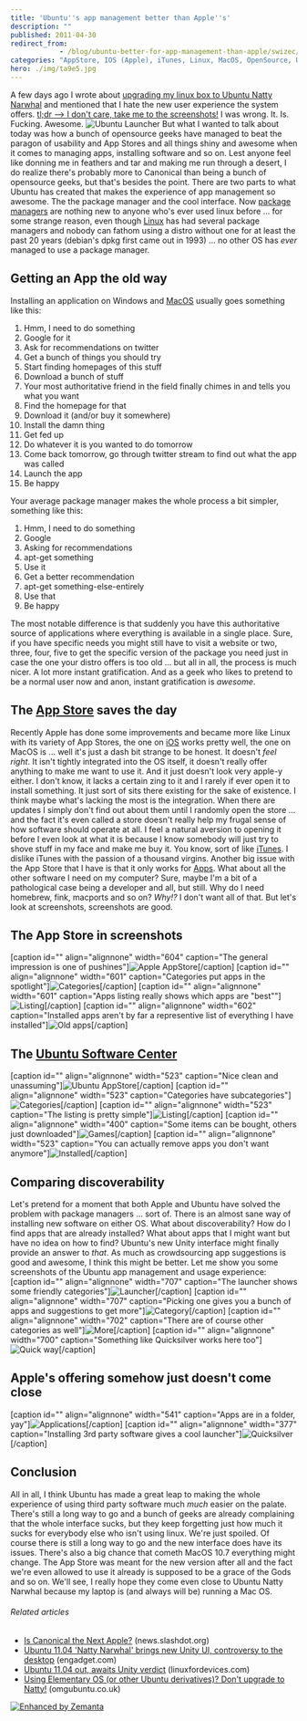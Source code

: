 ```yaml
---
title: 'Ubuntu''s app management better than Apple''s'
description: ""
published: 2011-04-30
redirect_from: 
            - /blog/ubuntu-better-for-app-management-than-apple/swizec/1672
categories: "AppStore, IOS (Apple), iTunes, Linux, MacOS, OpenSource, Ubuntu, Ubuntu Software Center, Uncategorized"
hero: ./img/ta9e5.jpg
---
```

A few days ago I wrote about [upgrading my linux box to Ubuntu Natty Narwhal](http://swizec.com/blog/even-with-narwhals-ubuntu-is-still-a-bitch-to-install/swizec/1638 "Even with Narwhals ubuntu is still a bitch to install") and mentioned that I hate the new user experience the system offers. [tl;dr --> I don't care, take me to the screenshots!](#screenshots) I was wrong. It. Is. Fucking. Awesome. ![](./img/ta9e5.jpg "Ubuntu Launcher") But what I wanted to talk about today was how a bunch of opensource geeks have managed to beat the paragon of usability and App Stores and all things shiny and awesome when it comes to managing apps, installing software and so on. Lest anyone feel like donning me in feathers and tar and making me run through a desert, I do realize there's probably more to Canonical than being a bunch of opensource geeks, but that's besides the point. There are two parts to what Ubuntu has created that makes the experience of app management so awesome. The the package manager and the cool interface. Now [package managers](http://en.wikipedia.org/wiki/Package_management_system "Package management system") are nothing new to anyone who's ever used linux before ... for some strange reason, even though [Linux](http://www.kernel.org/ "Linux") has had several package managers and nobody can fathom using a distro without one for at least the past 20 years (debian's dpkg first came out in 1993) ... no other OS has _ever_ managed to use a package manager.

## Getting an App the old way

Installing an application on Windows and [MacOS](http://www.apple.com/macosx/ "Mac OS") usually goes something like this:

1. Hmm, I need to do something
2. Google for it
3. Ask for recommendations on twitter
4. Get a bunch of things you should try
5. Start finding homepages of this stuff
6. Download a bunch of stuff
7. Your most authoritative friend in the field finally chimes in and tells you what you want
8. Find the homepage for that
9. Download it (and/or buy it somewhere)
10. Install the damn thing
11. Get fed up
12. Do whatever it is you wanted to do tomorrow
13. Come back tomorrow, go through twitter stream to find out what the app was called
14. Launch the app
15. Be happy

Your average package manager makes the whole process a bit simpler, something like this:

1. Hmm, I need to do something
2. Google
3. Asking for recommendations
4. apt-get something
5. Use it
6. Get a better recommendation
7. apt-get something-else-entirely
8. Use that
9. Be happy

The most notable difference is that suddenly you have this authoritative source of applications where everything is available in a single place. Sure, if you have specific needs you might still have to visit a website or two, three, four, five to get the specific version of the package you need just in case the one your distro offers is too old ... but all in all, the process is much nicer. A lot more instant gratification. And as a geek who likes to pretend to be a normal user now and anon, instant gratification is _awesome_.

## The [App Store](http://www.apple.com/iphone/apps-for-iphone "App Store") saves the day

Recently Apple has done some improvements and became more like Linux with its variety of App Stores, the one on [iOS](http://www.apple.com/ios "IOS (Apple)") works pretty well, the one on MacOS is ... well it's just a dash bit strange to be honest. It doesn't _feel right_. It isn't tightly integrated into the OS itself, it doesn't really offer anything to make me want to use it. And it just doesn't look very apple-y either. I don't know, it lacks a certain zing to it and I rarely if ever open it to install something. It just sort of sits there existing for the sake of existence. I think maybe what's lacking the most is the integration. When there are updates I simply don't find out about them until I randomly open the store ... and the fact it's even called a store doesn't really help my frugal sense of how software should operate at all. I feel a natural aversion to opening it before I even look at what it is because I know somebody will just try to shove stuff in my face and make me buy it. You know, sort of like [iTunes](http://www.apple.com/itunes/ "ITunes"). I dislike iTunes with the passion of a thousand virgins. Another big issue with the App Store that I have is that it only works for [Apps](http://friendfeed.com/weloveapps "Apps"). What about all the other software I need on my computer? Sure, maybe I'm a bit of a pathological case being a developer and all, but still. Why do I need homebrew, fink, macports and so on? _Why!?_ I don't want all of that. But let's look at screenshots, screenshots are good.

## The App Store in screenshots

\[caption id="" align="alignnone" width="604" caption="The general impression is one of pushines"]![](./img/56R8z.png "Apple AppStore")\[/caption] \[caption id="" align="alignnone" width="601" caption="Categories put apps in the spotlight"]![](./img/vk2cU.png "Categories")\[/caption] \[caption id="" align="alignnone" width="601" caption="Apps listing really shows which apps are "best""]![](./img/xSyhR.png "Listing")\[/caption] \[caption id="" align="alignnone" width="602" caption="Installed apps aren't by far a representive list of everything I have installed"]![](./img/VLO4k.png "Old apps")\[/caption]

## The [Ubuntu Software Center](https://wiki.ubuntu.com/SoftwareCenter "Ubuntu Software Center")

\[caption id="" align="alignnone" width="523" caption="Nice clean and unassuming"]![](./img/qe1Xr.png "Ubuntu AppStore")\[/caption] \[caption id="" align="alignnone" width="523" caption="Categories have subcategories"]![](./img/zB1gB.png "Categories")\[/caption] \[caption id="" align="alignnone" width="523" caption="The listing is pretty simple"]![](./img/DrKUU.png "Listing")\[/caption] \[caption id="" align="alignnone" width="400" caption="Some items can be bought, others just downloaded"]![](./img/es2K2.png "Games")\[/caption] \[caption id="" align="alignnone" width="523" caption="You can actually remove apps you don't want anymore"]![](./img/FGAAv.png "Installed")\[/caption]

## Comparing discoverability

Let's pretend for a moment that both Apple and Ubuntu have solved the problem with package managers ... sort of. There is an almost sane way of installing new software on either OS. What about discoverability? How do I find apps that are already installed? What about apps that I might want but have no idea on how to find? Ubuntu's new Unity interface might finally provide an answer to _that_. As much as crowdsourcing app suggestions is good and awesome, I think this might be better. Let me show you some screenshots of the Ubuntu app management and usage experience: \[caption id="" align="alignnone" width="707" caption="The launcher shows some friendly categories"]![](./img/ta9e5.jpg "Launcher")\[/caption] \[caption id="" align="alignnone" width="707" caption="Picking one gives you a bunch of apps and suggestions to get more"]![](./img/JwBDf.jpg "Category")\[/caption] \[caption id="" align="alignnone" width="702" caption="There are of course other categories as well"]![](./img/e2xhM.jpg "More")\[/caption] \[caption id="" align="alignnone" width="700" caption="Something like Quicksilver works here too"]![](./img/aJW3Z.jpg "Quick way")\[/caption]

## Apple's offering somehow just doesn't come close

\[caption id="" align="alignnone" width="541" caption="Apps are in a folder, yay"]![](./img/6Yg5W.png "Applications")\[/caption] \[caption id="" align="alignnone" width="377" caption="Installing 3rd party software gives a cool launcher"]![](./img/pIqhj.png "Quicksilver")\[/caption]

## Conclusion

All in all, I think Ubuntu has made a great leap to making the whole experience of using third party software much _much_ easier on the palate. There's still a long way to go and a bunch of geeks are already complaining that the whole interface sucks, but they keep forgetting just how much it sucks for everybody else who isn't using linux. We're just spoiled. Of course there is still a long way to go and the new interface does have its issues. There's also a big chance that cometh MacOS 10.7 everything might change. The App Store was meant for the new version after all and the fact we're even allowed to use it already is supposed to be a grace of the Gods and so on. We'll see, I really hope they come even close to Ubuntu Natty Narwhal because my laptop is (and always will be) running a Mac OS.

###### Related articles

- [Is Canonical the Next Apple?](http://news.slashdot.org/story/11/04/29/1357225/Is-Canonical-the-Next-Apple) (news.slashdot.org)
- [Ubuntu 11.04 'Natty Narwhal' brings new Unity UI, controversy to the desktop](http://www.engadget.com/2011/04/28/ubuntu-11-04-natty-narwhal-brings-new-unity-ui-controversy-to/?icid=zemanta) (engadget.com)
- [Ubuntu 11.04 out, awaits Unity verdict](http://www.linuxfordevices.com/c/a/News/Ubuntu-1104-final-released/?kc=rss) (linuxfordevices.com)
- [Using Elementary OS (or other Ubuntu derivatives)? Don't upgrade to Natty!](http://www.omgubuntu.co.uk/2011/04/using-elementary-os-or-other-ubuntu-derivatives-dont-upgrade-to-natty/) (omgubuntu.co.uk)

[![Enhanced by Zemanta](http://img.zemanta.com/zemified_e.png?x-id=15a39502-5bcf-409e-8876-8ad78d4f840d)](http://www.zemanta.com/ "Enhanced by Zemanta")